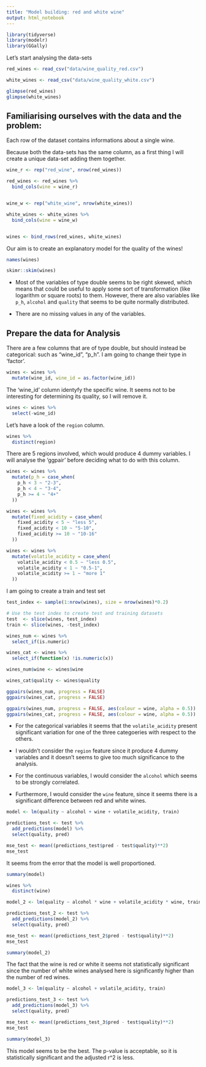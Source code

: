 ```yaml
---
title: "Model building: red and white wine"
output: html_notebook
---
```


```r
library(tidyverse)
library(modelr)
library(GGally)
```

Let's start analysing the data-sets


```r
red_wines <- read_csv("data/wine_quality_red.csv")

white_wines <- read_csv("data/wine_quality_white.csv")
```



```r
glimpse(red_wines)
glimpse(white_wines)

```
## Familiarising ourselves with the data and the problem:

Each row of the dataset contains informations about a single wine.

Because both the data-sets has the same column, as a first thing I will create a unique data-set adding them together.


```r
wine_r <- rep("red_wine", nrow(red_wines))

red_wines <- red_wines %>% 
  bind_cols(wine = wine_r)


wine_w <- rep("white_wine", nrow(white_wines))

white_wines <- white_wines %>% 
  bind_cols(wine = wine_w)


wines <- bind_rows(red_wines, white_wines)
```


Our aim is to create an explanatory model for the quality of the wines!


```r
names(wines)
```
```r
skimr::skim(wines)
```

- Most of the variables of type double seems to be right skewed, which means that could be useful to apply some sort of transformation (like logarithm or square roots) to them. However, there are also variables like `p_h`, `alcohol` and `quality` that seems to be quite normally distributed.

- There are no missing values in any of the variables.


## Prepare the data for Analysis

There are a few columns that are of type double, but should instead be categorical: such as "wine_id", "p_h". I am going to change their type in 'factor'.

```r
wines <- wines %>% 
  mutate(wine_id, wine_id = as.factor(wine_id)) 
```

The 'wine_id' column identyfy the specific wine. It seems not to be interesting for determining its quality, so I will remove it.

```r
wines <- wines %>% 
  select(-wine_id)
```



Let's have a look of the `region` column.

```r
wines %>% 
  distinct(region)
```

There are 5 regions involved, which would produce 4 dummy variables. I will analyse the 'ggpair' before deciding what to do with this column.

```r
wines <- wines %>% 
  mutate(p_h = case_when(
    p_h < 3 ~ "2-3",
    p_h < 4 ~ "3-4",
    p_h >= 4 ~ "4+"
  )) 
```


```r
wines <- wines %>% 
  mutate(fixed_acidity = case_when(
    fixed_acidity < 5 ~ "less 5",
    fixed_acidity < 10 ~ "5-10",
    fixed_acidity >= 10 ~ "10-16"
  ))
```

```r
wines <- wines %>% 
  mutate(volatile_acidity = case_when(
    volatile_acidity < 0.5 ~ "less 0.5",
    volatile_acidity < 1 ~ "0.5-1",
    volatile_acidity >= 1 ~ "more 1"
  ))
```



I am going to create a train and test set

```r
test_index <- sample(1:nrow(wines), size = nrow(wines)*0.2)

# Use the test index to create test and training datasets
test  <- slice(wines, test_index)
train <- slice(wines, -test_index)
```




```r
wines_num <- wines %>% 
  select_if(is.numeric)

wines_cat <- wines %>% 
  select_if(function(x) !is.numeric(x))

wines_num$wine <- wines$wine

wines_cat$quality <- wines$quality
```

```r
ggpairs(wines_num, progress = FALSE)
ggpairs(wines_cat, progress = FALSE)
```




```r
ggpairs(wines_num, progress = FALSE, aes(colour = wine, alpha = 0.5))
ggpairs(wines_cat, progress = FALSE, aes(colour = wine, alpha = 0.5))
```



- For the categorical variables it seems that the `volatile_acidity` present significant variation for one of the three categoeries with respect to the others.
 - I wouldn't consider the `region` feature since it produce 4 dummy variables and it doesn't seems to give too much significance to the analysis.
 
 - For the continuous variables, I would consider the `alcohol` which seems to be strongly correlated.
 
 - Furthermore, I would consider the `wine` feature, since it seems there is a significant difference between red and white wines.
 
 
```r
model <- lm(quality ~ alcohol + wine + volatile_acidity, train)
```
 

```r
predictions_test <- test %>%
  add_predictions(model) %>%
  select(quality, pred)
```

```r
mse_test <- mean((predictions_test$pred - test$quality)**2)
mse_test
```
It seems from the error that the model is well proportioned.

```r
summary(model)
```


```r
wines %>% 
  distinct(wine)
```

```r
model_2 <- lm(quality ~ alcohol * wine + volatile_acidity * wine, train)

```


```r
predictions_test_2 <- test %>%
  add_predictions(model_2) %>%
  select(quality, pred)
```

```r
mse_test <- mean((predictions_test_2$pred - test$quality)**2)
mse_test
```


```r
summary(model_2)
```
The fact that the wine is red or white it seems not statistically significant since the number of white wines analysed here is significantly higher than the number of red wines.


```r
model_3 <- lm(quality ~ alcohol + volatile_acidity, train)
```


```r
predictions_test_3 <- test %>%
  add_predictions(model_3) %>%
  select(quality, pred)
```

```r
mse_test <- mean((predictions_test_3$pred - test$quality)**2)
mse_test
```


```r
summary(model_3)
```


This model seems to be the best. The p-value is acceptable, so it is statistically significant and the adjusted r^2 is less.














































































































